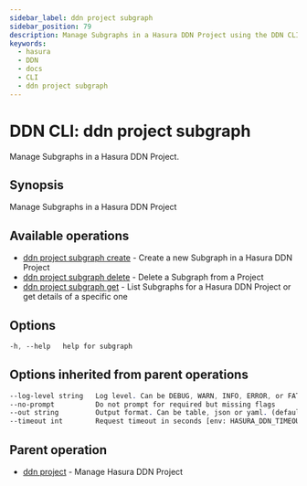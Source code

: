 ```yaml
---
sidebar_label: ddn project subgraph
sidebar_position: 79
description: Manage Subgraphs in a Hasura DDN Project using the DDN CLI
keywords:
  - hasura
  - DDN
  - docs
  - CLI
  - ddn project subgraph
---
```


# DDN CLI: ddn project subgraph

Manage Subgraphs in a Hasura DDN Project.

## Synopsis

Manage Subgraphs in a Hasura DDN Project

## Available operations

- [ddn project subgraph create](/reference/cli/commands/ddn_project_subgraph_create) - Create a new Subgraph in a Hasura
  DDN Project
- [ddn project subgraph delete](/reference/cli/commands/ddn_project_subgraph_delete) - Delete a Subgraph from a Project
- [ddn project subgraph get](/reference/cli/commands/ddn_project_subgraph_get) - List Subgraphs for a Hasura DDN Project
  or get details of a specific one

## Options

```sass
-h, --help   help for subgraph
```

## Options inherited from parent operations

```sass
--log-level string   Log level. Can be DEBUG, WARN, INFO, ERROR, or FATAL. (default "INFO")
--no-prompt          Do not prompt for required but missing flags
--out string         Output format. Can be table, json or yaml. (default "table")
--timeout int        Request timeout in seconds [env: HASURA_DDN_TIMEOUT] (default 100)
```

## Parent operation

- [ddn project](/reference/cli/commands/ddn_project) - Manage Hasura DDN Project
